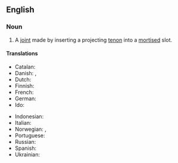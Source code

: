 ==English==

===Noun===
{{en-noun|head=[[mortise]]-[[and]]-[[tenon]] [[joint]]}}

# {{context|woodworking|lang=en}} A [[joint]] made by inserting a projecting [[tenon]] into a [[mortise]]d slot.

====Translations====
{{trans-top|joint}}
* Catalan: {{t|ca|caixa i metxa}}
* Danish: {{t|da|tapsamling}}, {{t|da|mortise og tenon}} {{t|da|samling}}
* Dutch: {{t|nl|pen en gat}}
* Finnish: {{t|fi|tappiliitos}}
* French: {{t+|fr|tenon et mortaise}}
* German: {{t|de|Schlitz und Zapfen}}
* Ido: {{t|io|mortezo e tenono}}
{{trans-mid}}
* Indonesian: {{t|id|purus dan lubang}}
* Italian: {{t|it|tenone e mortasa}}
* Norwegian: {{t|no|tappsammenføyning}}, {{t|no|hull og tapp}}
* Portuguese: {{t|pt|caixa e espiga}}
* Russian: {{t|ru|шипова́я вя́зка|f}}
* Spanish: {{t|es|caja y espiga}}
* Ukrainian: {{t|uk|шип у техніці}}
{{trans-bottom}}